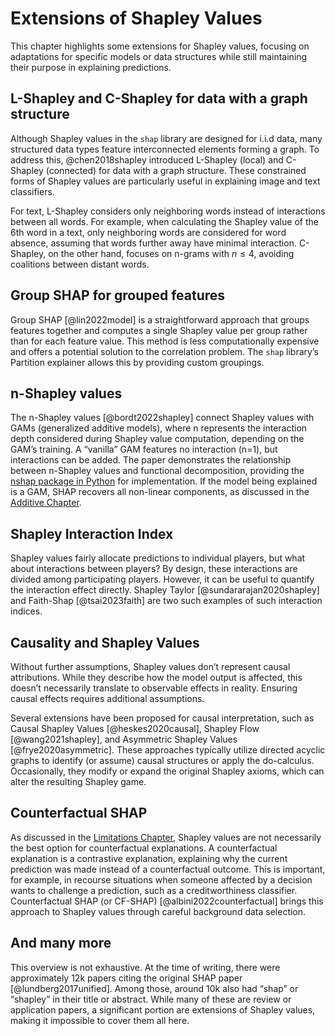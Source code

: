 # Extensions of Shapley Values {#extensions}

This chapter highlights some extensions for Shapley values, focusing on adaptations for specific models or data structures while still maintaining their purpose in explaining predictions.

## L-Shapley and C-Shapley for data with a graph structure

Although Shapley values in the `shap` library are designed for i.i.d data, many structured data types feature interconnected elements forming a graph. To address this, @chen2018shapley introduced L-Shapley (local) and C-Shapley (connected) for data with a graph structure. These constrained forms of Shapley values are particularly useful in explaining image and text classifiers.

For text, L-Shapley considers only neighboring words instead of interactions between all words. For example, when calculating the Shapley value of the 6th word in a text, only neighboring words are considered for word absence, assuming that words further away have minimal interaction. C-Shapley, on the other hand, focuses on n-grams with $n\leq4$, avoiding coalitions between distant words.

## Group SHAP for grouped features

Group SHAP [@lin2022model] is a straightforward approach that groups features together and computes a single Shapley value per group rather than for each feature value. This method is less computationally expensive and offers a potential solution to the correlation problem. The `shap` library's Partition explainer allows this by providing custom groupings.

## n-Shapley values

The n-Shapley values [@bordt2022shapley] connect Shapley values with GAMs (generalized additive models), where n represents the interaction depth considered during Shapley value computation, depending on the GAM's training.
A "vanilla" GAM features no interaction (n=1), but interactions can be added.
The paper demonstrates the relationship between n-Shapley values and functional decomposition, providing the [nshap package in Python](https://github.com/tml-tuebingen/nshap) for implementation.
If the model being explained is a GAM, SHAP recovers all non-linear components, as discussed in the [Additive Chapter](#additive).

## Shapley Interaction Index

Shapley values fairly allocate predictions to individual players, but what about interactions between players?
By design, these interactions are divided among participating players.
However, it can be useful to quantify the interaction effect directly.
Shapley Taylor [@sundararajan2020shapley] and Faith-Shap [@tsai2023faith] are two such examples of such interaction indices.

## Causality and Shapley Values

Without further assumptions, Shapley values don't represent causal attributions.
While they describe how the model output is affected, this doesn't necessarily translate to observable effects in reality.
Ensuring causal effects requires additional assumptions.

Several extensions have been proposed for causal interpretation, such as Causal Shapley Values [@heskes2020causal], Shapley Flow [@wang2021shapley], and Asymmetric Shapley Values [@frye2020asymmetric].
These approaches typically utilize directed acyclic graphs to identify (or assume) causal structures or apply the do-calculus.
Occasionally, they modify or expand the original Shapley axioms, which can alter the resulting Shapley game.

## Counterfactual SHAP

As discussed in the [Limitations Chapter](#limitations), Shapley values are not necessarily the best option for counterfactual explanations.
A counterfactual explanation is a contrastive explanation, explaining why the current prediction was made instead of a counterfactual outcome.
This is important, for example, in recourse situations when someone affected by a decision wants to challenge a prediction, such as a creditworthiness classifier.
Counterfactual SHAP (or CF-SHAP) [@albini2022counterfactual] brings this approach to Shapley values through careful background data selection.

## And many more

This overview is not exhaustive.
At the time of writing, there were approximately 12k papers citing the original SHAP paper [@lundberg2017unified].
Among those, around 10k also had "shap" or "shapley" in their title or abstract.
While many of these are review or application papers, a significant portion are extensions of Shapley values, making it impossible to cover them all here.
